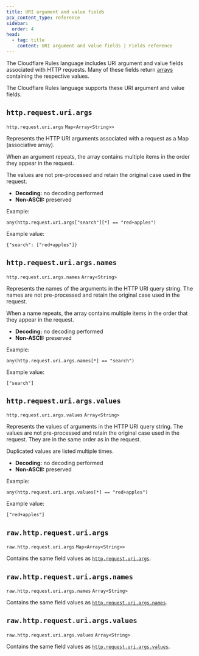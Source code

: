 ```yaml
---
title: URI argument and value fields
pcx_content_type: reference
sidebar:
  order: 4
head:
  - tag: title
    content: URI argument and value fields | Fields reference
---
```


The Cloudflare Rules language includes URI argument and value fields associated with HTTP requests. Many of these fields return [arrays](/ruleset-engine/rules-language/values/#arrays) containing the respective values.

The Cloudflare Rules language supports these URI argument and value fields.

## `http.request.uri.args`

`http.request.uri.args` `Map<Array<String>>`

Represents the HTTP URI arguments associated with a request as a Map (associative array).

When an argument repeats, the array contains multiple items in the order they appear in the request.

The values are not pre-processed and retain the original case used in the request.

- **Decoding:** no decoding performed
- **Non-ASCII:** preserved

Example:

`any(http.request.uri.args["search"][*] == "red+apples")`

Example value:

`{"search": ["red+apples"]}`

## `http.request.uri.args.names`

`http.request.uri.args.names` `Array<String>`

Represents the names of the arguments in the HTTP URI query string. The names are not pre-processed and retain the original case used in the request.

When a name repeats, the array contains multiple items in the order that they appear in the request.

- **Decoding:** no decoding performed
- **Non-ASCII:** preserved

Example:

`any(http.request.uri.args.names[*] == "search")`

Example value:

`["search"]`

## `http.request.uri.args.values`

`http.request.uri.args.values` `Array<String>`

Represents the values of arguments in the HTTP URI query string. The values are not pre-processed and retain the original case used in the request. They are in the same order as in the request.

Duplicated values are listed multiple times.

- **Decoding:** no decoding performed
- **Non-ASCII:** preserved

Example:

`any(http.request.uri.args.values[*] == "red+apples")`

Example value:

`["red+apples"]`

## `raw.http.request.uri.args`

`raw.http.request.uri.args` `Map<Array<String>>`

Contains the same field values as [`http.request.uri.args`](#httprequesturiargs).

## `raw.http.request.uri.args.names`

`raw.http.request.uri.args.names` `Array<String>`

Contains the same field values as [`http.request.uri.args.names`](#httprequesturiargsnames).

## `raw.http.request.uri.args.values`

`raw.http.request.uri.args.values` `Array<String>`

Contains the same field values as [`http.request.uri.args.values`](#httprequesturiargsvalues).
